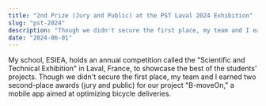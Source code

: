 ```yaml
---
title: "2nd Prize (Jury and Public) at the PST Laval 2024 Exhibition"
slug: "pst-2024"
description: "Though we didn't secure the first place, my team and I earned two second-place awards for our project 'B-moveOn', a mobile app aimed at optimizing bicycle deliveries."
date: "2024-06-01"
---
```


My school, ESIEA, holds an annual competition called the "Scientific and Technical Exhibition" in Laval, France, to showcase the best of the students' projects.
Though we didn't secure the first place, my team and I earned two second-place awards (jury and public) for our project "B-moveOn," a mobile app aimed at optimizing bicycle deliveries.
